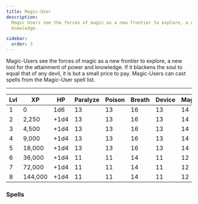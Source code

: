 ```yaml
---
title: Magic-User
description:
  Magic Users see the forces of magic as a new frontier to explore, a new tool for the attainment of power and
  knowledge.

sidebar:
  order: 3
---
```



Magic-Users see the forces of magic as a new frontier to explore, a new tool for the attainment of power and knowledge.
If it blackens the soul to equal that of any devil, it is but a small price to pay. Magic-Users can cast spells from the
Magic-User spell list.

---

| Lvl | XP      | HP   | Paralyze | Poison | Breath | Device | Magic | 1   | 2   | 3   | 4   |
| --- | ------- | ---- | -------- | ------ | ------ | ------ | ----- | --- | --- | --- | --- |
| 1   | 0       | 1d6  | 13       | 13     | 16     | 13     | 14    | 1   |     |     |     |
| 2   | 2,250   | +1d4 | 13       | 13     | 16     | 13     | 14    | 2   |     |     |     |
| 3   | 4,500   | +1d4 | 13       | 13     | 16     | 13     | 14    | 2   | 1   |     |     |
| 4   | 9,000   | +1d4 | 13       | 13     | 16     | 13     | 14    | 2   | 2   |     |     |
| 5   | 18,000  | +1d4 | 13       | 13     | 16     | 13     | 14    | 3   | 2   | 1   |     |
| 6   | 36,000  | +1d4 | 11       | 11     | 14     | 11     | 12    | 3   | 2   | 2   |     |
| 7   | 72,000  | +1d4 | 11       | 11     | 14     | 11     | 12    | 3   | 3   | 2   | 1   |
| 8   | 144,000 | +1d4 | 11       | 11     | 14     | 11     | 12    | 4   | 3   | 2   | 2   |

### Spells

<SpellTabs SpellCaster="Magic-User" />
